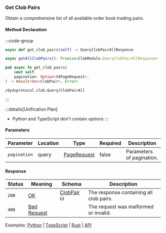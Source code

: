 ### Get Clob Pairs

Obtain a comprehensive list of all available order book trading pairs.

#### Method Declaration

:::code-group

```python [Python]
async def get_clob_pairs(self) -> QueryClobPairAllResponse
```

```typescript [TypeScript]
async getAllClobPairs(): Promise<ClobModule.QueryClobPairAllResponse>
```

```rust [Rust]
pub async fn get_clob_pairs(
    &mut self,
    pagination: Option<V4PageRequest>,
) -> Result<Vec<ClobPair>, Error>
```

```url [API]
/dydxprotocol.clob.Query/ClobPairAll
```

:::

:::details[Unification Plan]

- Python and TypeScript don't contain options
  :::

#### Parameters

| Parameter    | Location | Type          | Required | Description               |
| ------------ | -------- | ------------- | -------- | ------------------------- |
| `pagination` | query    | [PageRequest] | false    | Parameters of pagination. |

#### Response

| Status | Meaning       | Schema       | Description                             |
| ------ | ------------- | ------------ | --------------------------------------- |
| `200`  | [OK]          | [ClobPair] ⛁ | The response containing all clob pairs. |
| `400`  | [Bad Request] |              | The request was malformed or invalid.   |

Examples: [Python] | [TypeScript] | [Rust] | [API]

[Python]: https://github.com/dydxprotocol/v4-clients/blob/3e8c7e1b960291b7ef273962d374d9934a5c4d33/v4-client-py-v2/examples/validator_get_example.py#L94
[TypeScript]: https://github.com/dydxprotocol/v4-clients/blob/3e8c7e1b960291b7ef273962d374d9934a5c4d33/v4-client-js/examples/validator_get_example.ts#L49
[Rust]: https://github.com/dydxprotocol/v4-clients/blob/3e8c7e1b960291b7ef273962d374d9934a5c4d33/v4-client-rs/client/examples/validator_get.rs#L74
[API]: https://test-dydx-rest.kingnodes.com/dydxprotocol/clob/clob_pair
[u8]: /types/u8
[u64]: /types/u64
[OK]: /types/ok
[ClobPair]: /types/clob_pair
[PageRequest]: /types/page_request
[Bad Request]: /types/bad-request
